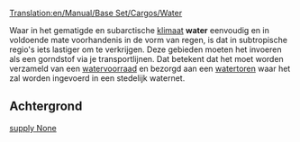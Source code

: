 [[Translation:en/Manual/Base Set/Cargos/Water]]

{{nl/Manual/Base Set/Cargos/Vracht|name=Water
|image=en/Manual/Base Set/Cargos/Water.png
|geproduceerd=[[en/Manual/Base Set/Industries/Water Supply]]
|geaccepteerd=[[nl/Manual/Base Set/Industries/Watertoren|Watertoren]]
}}
Waar in het gematigde en subarctische [[nl/Manual/Klimaat|klimaat]] '''water''' eenvoudig en in voldoende mate voorhandenis in de vorm van regen, is dat in subtropische regio's iets lastiger om te verkrijgen. Deze gebieden moeten het invoeren als een gorndstof via je transportlijnen. Dat betekent dat het moet worden verzameld van een [[nl/Manual/Base Set/Industries/Watervoorraad|watervoorraad]] en bezorgd aan een [[nl/Manual/Base Set/Industries/Watertoren|watertoren]] waar het zal worden ingevoerd in een stedelijk waternet.

==Achtergrond==
[https://www.wikipedia.org/wiki/Water supply None]